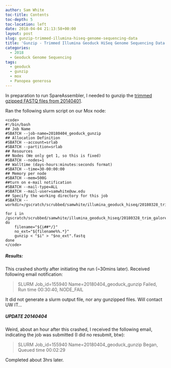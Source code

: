 ```yaml
---
author: Sam White
toc-title: Contents
toc-depth: 5
toc-location: left
date: 2018-04-04 21:13:58+00:00
layout: post
slug: gunzip-trimmed-illumina-hiseq-genome-sequencing-data
title: 'Gunzip - Trimmed Illumina Geoduck HiSeq Genome Sequencing Data '
categories:
  - 2018
  - Geoduck Genome Sequencing
tags:
  - geoduck
  - gunzip
  - mox
  - Panopea generosa
---
```


In preparation to run SpareAssembler, I needed to gunzip the [trimmed gzipped FASTQ files from 20140401](https://robertslab.github.io/sams-notebook/posts/2018/2018-04-01-trimgalorefastqcmultiqc-illumina-hiseq-genome-sequencing-data-continued/).

Ran the following slurm script on our Mox node:


    
    <code>
    #!/bin/bash
    ## Job Name
    #SBATCH --job-name=20180404_geoduck_gunzip
    ## Allocation Definition
    #SBATCH --account=srlab
    #SBATCH --partition=srlab
    ## Resources
    ## Nodes (We only get 1, so this is fixed)
    #SBATCH --nodes=1
    ## Walltime (days-hours:minutes:seconds format)
    #SBATCH --time=30-00:00:00
    ## Memory per node
    #SBATCH --mem=500G
    ##turn on e-mail notification
    #SBATCH --mail-type=ALL
    #SBATCH --mail-user=samwhite@uw.edu
    ## Specify the working directory for this job
    #SBATCH --workdir=/gscratch/scrubbed/samwhite/illumina_geoduck_hiseq/20180328_trim_galore_illumina_hiseq_geoduck
    
    for i in /gscratch/scrubbed/samwhite/illumina_geoduck_hiseq/20180328_trim_galore_illumina_hiseq_geoduck/*.gz; do
        filename="${i##*/}"
        no_ext="${filename%%.*}"
        gunzip < "$i" > "$no_ext".fastq
    done
    </code>





##### Results:



This crashed shortly after initiating the run (~30mins later). Received following email notification:



<blockquote>
  SLURM Job_id=155940 Name=20180404_geoduck_gunzip Failed, Run time 00:30:40, NODE_FAIL
</blockquote>



It did not generate a slurm output file, nor any gunzipped files. Will contact UW IT...



##### UPDATE 20140404



Weird, about an hour after this crashed, I received the following email, indicating the job was submitted (I did no resubmit, btw):



<blockquote>
  SLURM Job_id=155940 Name=20180404_geoduck_gunzip Began, Queued time 00:02:29
</blockquote>



Completed about 3hrs later.
